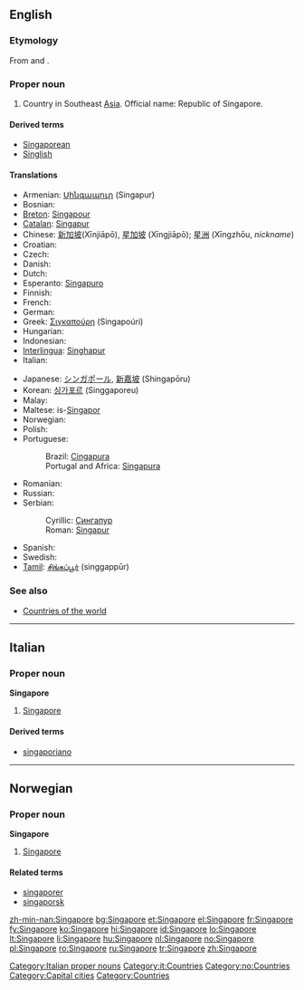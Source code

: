 ==English==
{{wikipedia}}

===Etymology===
From {{etyl|sa}} {{term|sc=Deva|सिंह|tr=siṃhá||lion|lang=sa}} and {{term|sc=Deva|पुर|tr=pura||city|lang=sa}}.

===Proper noun===
{{en-proper-noun}}

# Country in Southeast [[Asia]]. Official name: Republic of Singapore.

====Derived terms====
*[[Singaporean]]
*[[Singlish]]

====Translations====
{{trans-top|Republic of Singapore}}
* Armenian: [[Սինգապուր]] (Singapur)
* Bosnian: {{t-|bs|Singapur|m}}
* [[Breton]]: [[Singapour]]
* [[Catalan]]: [[Singapur]]
* Chinese: [[新加坡]](Xīnjiāpō), [[星加坡]] (Xīngjiāpō); [[星洲]] (Xīngzhōu, ''nickname'')
* Croatian: {{t-|hr|Singapur|m}}
* Czech: {{t-|cs|Singapur|m}}
* Danish: {{t-|da|Singapore}}
* Dutch: {{t+|nl|Singapore}}
* Esperanto: [[Singapuro]]
* Finnish: {{t-|fi|Singapore}}
* French: {{t+|fr|Singapour|m}}
* German: {{t+|de|Singapur}}
* Greek: [[Σιγκαπούρη]] (Singapoúri) {{f}}
* Hungarian: {{t+|hu|Szingapúr}}
* Indonesian: {{t-|id|Singapura|xs=Indonesian}}
* [[Interlingua]]: [[Singhapur]]
* Italian: {{t-|it|Singapore|f}}
{{trans-mid}}
* Japanese: [[シンガポール]], [[新嘉坡]] (Shingapōru)
* Korean: [[싱가포르]] (Singgaporeu)
* Malay: {{t-|ms|Singapura|xs=Malay}}
* Maltese: is-[[Singapor]]
* Norwegian: {{t+|no|Singapore}}
* Polish: {{t+|pl|Singapur}}
* Portuguese:
*: Brazil: [[Cingapura]]
*: Portugal and Africa: [[Singapura]] {{f}}
* Romanian: {{t+|ro|Singapore}}
* Russian: {{t+|ru|Сингапур|m|tr=Singapúr|sc=Cyrl}}
* Serbian:
*: Cyrillic: [[Сингапур#Serbian|Сингапур]] {{m}}
*: Roman: [[Singapur#Serbian|Singapur]] {{m}}
* Spanish: {{t+|es|Singapur|m}}
* Swedish: {{t-|sv|Singapore}}
* [[Tamil]]: [[சிங்கப்பூர்]] (singgappūr)
{{trans-bottom}}

===See also===
*[[Appendix:Countries of the world|Countries of the world]]

----

==Italian==
{{wikipedia|lang=it}}

===Proper noun===
'''Singapore''' {{m}}

# [[#English|Singapore]]

====Derived terms====
* [[singaporiano]]

[[Category:Italian proper nouns]]
[[Category:it:Countries]]

----
==Norwegian==

===Proper noun===
'''Singapore'''

# [[#English|Singapore]]

====Related terms====
*[[singaporer]]
*[[singaporsk]]

[[Category:no:Countries]]
[[Category:Capital cities]]
[[Category:Countries]]

[[zh-min-nan:Singapore]]
[[bg:Singapore]]
[[et:Singapore]]
[[el:Singapore]]
[[fr:Singapore]]
[[fy:Singapore]]
[[ko:Singapore]]
[[hi:Singapore]]
[[id:Singapore]]
[[lo:Singapore]]
[[lt:Singapore]]
[[li:Singapore]]
[[hu:Singapore]]
[[nl:Singapore]]
[[no:Singapore]]
[[pl:Singapore]]
[[ro:Singapore]]
[[ru:Singapore]]
[[tr:Singapore]]
[[zh:Singapore]]